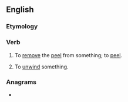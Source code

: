 ==English==

===Etymology===
{{prefix|en|un|peel}}

===Verb===
{{en-verb}}

# {{lb|en|transitive}} To [[remove]] the [[peel]] from something; to [[peel]].
#: {{ux|en|She is having trouble '''unpeeling''' an orange.}}
# {{lb|en|transitive}} To [[unwind]] something.

===Anagrams===
* {{anagrams|en|lupene}}
